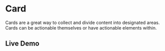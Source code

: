 # Card

Cards are a great way to collect and divide content into designated areas. Cards can be actionable themselves or have actionable elements within. 

## Live Demo


<StorybookIFrame storyId="components-card" />